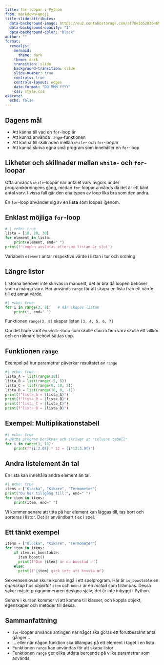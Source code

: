 ---
title: for-loopar i Python
from: markdown+emoji
title-slide-attributes:
  data-background-image: https://eu2.contabostorage.com/af70e3b52036469c80229e6ec67d4d95:nika-assets/images/pr1-pres/for-loopar/frame-3083868_1280.png
  data-background-opacity: "1"
  data-background-color: "black"
author: ""
format:
  revealjs:
    mermaid: 
      theme: dark
    theme: dark
    transition: slide
    background-transition: slide
    slide-number: true
    controls: true
    controls-layout: edges
    date-format: "DD MMM YYYY"
    css: style.css
execute: 
  echo: false
---

## Dagens mål

* Att känna till vad en `for`-loop är
* Att kunna använda `range`-funktionen
* Att känna till skillnaden mellan `while`- och `for`-loopar
* Att kunna skriva egna små program som innehåller en `for`-loop.

## Likheter och skillnader mellan `while`- och `for`-loopar

:::{.v-space}
:::

:::{.blue-bg-small-padding }
Ofta används `while`-loopar när antalet varv avgörs under programkörningens
gång, medan `for`-loopar används då det är ett känt antal varv. I vissa fall
går den ena typen av loop lika bra som den andra.

En `for`-loop använder sig av en **lista** som loopas igenom.
:::

## Enklast möjliga `for`-loop

:::{.double-v-space}
:::


```{python}
# | echo: true
lista = [10, 20, 30]
for element in lista:
    print(element, end=" ")
print(f"Loopen avslutas eftersom listan är slut")
```

:::{.v-space}
:::

Variabeln `element` antar respektive värde i listan i tur och ordning.

## Längre listor

Listorna behöver inte skrivas in manuellt, det är bra då loopen behöver snurra
många varv. Här används `range` för att skapa en lista från ett värde till
ett annat värde.

:::{.v-space}
:::

```{python}
#| echo: true
for i in range(3, 8):   # Här skapas listan
    print(i, end=" ")
```

:::{.v-space}
:::

Funktionen `range(3, 8)` skapar listan `[3, 4, 5, 6, 7]`

Om det hade varit en `while`-loop som skulle snurra fem varv skulle ett
villkor och en räknare behövt sättas upp.

## Funktionen `range`

:::{.double-v-space}
:::

Exempel på hur parametrar påverkar resultatet av `range`

```{python}
#| echo: true
lista_A = list(range(10))
lista_B = list(range(-5, 5))
lista_C = list(range(0, 10, 2))
lista_D = list(range(10, 0, -1))
print(f"lista_A = {lista_A}")
print(f"lista_B = {lista_B}")
print(f"lista_C = {lista_C}")
print(f"lista_D = {lista_D}")
```

## Exempel: Multiplikationstabell

:::{.v-space}
:::


```{python}
#| echo: true
# Detta program beräknar och skriver ut "tolvans tabell"
for i in range(1, 13):
    print(f"{i:2.0f} * 12 = {i*12:3.0f}")
```

## Andra listelement än tal

:::{.double-v-space}
:::

En lista kan innehålla andra element än tal.

:::{.v-space}
:::

```{python}
#| echo: true
items = ["Klocka", "Kikare", "Termometer"]
print("Du har tillgång till:", end=" ")
for item in items:
    print(item, end=" ")
```

:::{.v-space}
:::

Vi kommer senare att titta på hur element kan läggas till, tas bort och
sorteras i listor. Det är användbart t ex i spel.

## Ett tänkt exempel

:::{.v-space}
:::

```python
items = ["Klocka", "Kikare", "Termometer"]
for item in items:
    if item.is_boostable:
      item.boost()
      print(f"Din {item} är nu boostad ✅")
    else:
      print(f"{item} gick inte att boosta ❌")
```

Sekvensen ovan skulle kunna ingå i ett spelprogram. Här är `is_boostable` en
*egenskap* hos *objektet* `item` och `boost` är en *metod* som tillämpas. Dessa
saker måste programmeraren designa själv; det är inte inbyggt i Python.

Senare i kursen kommer vi att komma till klasser, och koppla objekt, egenskaper
och metoder till dessa.

## Sammanfattning

* `for`-loopar används antingen när något ska göras ett förutbestämt antal
gånger...
* ... eller när någon funktion ska tillämpas på ett element i taget i en lista
* Funktionen `range` kan användas för att skapa listor
* Funktionen `range` ger olika utdata beroende på vilka parametrar som används

